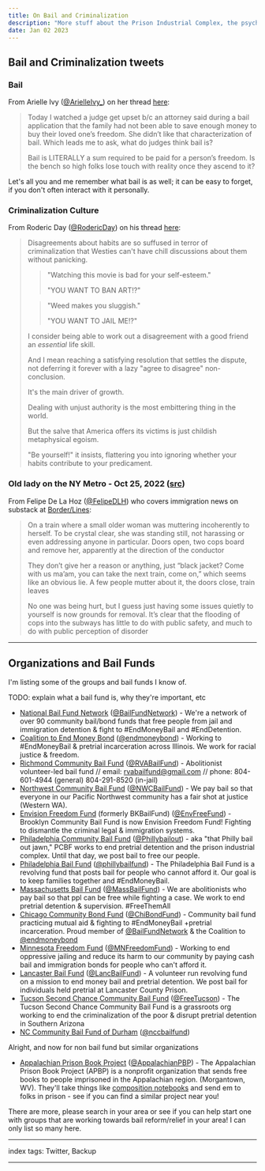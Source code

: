 ```yaml
---
title: On Bail and Criminalization
description: "More stuff about the Prison Industrial Complex, the psyche of those most at risk of criminalization, etc."
date: Jan 02 2023
---
```


## Bail and Criminalization tweets

### Bail

From Arielle Ivy ([@ArielleIvy_](https://twitter.com/ArielleIvy_)) on her thread [here](https://twitter.com/ArielleIvy_/status/1584677755484094467?t=9w45M6pLSoumbWJOHl-TQQ&s=19):

> Today I watched a judge get upset b/c an attorney said during a bail application that the family had not been able to save enough money to buy their loved one’s freedom. She didn’t like that characterization of bail. Which leads me to ask, what do judges think bail is?
>
> Bail is LITERALLY a sum required to be paid for a person’s freedom. Is the bench so high folks lose touch with reality once they ascend to it?

Let's all you and me remember what bail is as well; it can be easy to forget, if you don't often interact with it personally.

### Criminalization Culture

From Roderic Day ([@RodericDay](https://twitter.com/RodericDay)) on his thread [here](https://twitter.com/RodericDay/status/1584373120924004355?t=GrErlCpYhKu9bPMdOfdbag&s=19):

> Disagreements about habits are so suffused in terror of criminalization that Westies can't have chill discussions about them without panicking.
> 
> > "Watching this movie is bad for
your self-esteem."
> >
> > "YOU WANT TO BAN ART!?"
>
> > "Weed makes you sluggish."
> >
> > "YOU WANT TO JAIL ME!?"
>
> I consider being able to work out a disagreement with a good friend an *essential* life skill.
>
> And I mean reaching a satisfying resolution that settles the dispute, not deferring it forever with a lazy "agree to disagree" non-conclusion.
>
> It's the main driver of growth.
>
> Dealing with unjust authority is the most embittering thing in the world.
>
> But the salve that America offers its victims is just childish metaphysical egoism.
>
> "Be yourself!" it insists, flattering you into ignoring whether your habits contribute to your predicament.

### Old lady on the NY Metro - Oct 25, 2022 ([src](https://twitter.com/FelipeDLH/status/1584887584307961862))

From Felipe De La Hoz ([@FelipeDLH](https://twitter.com/FelipeDLH)) who covers immigration news on substack at [Border/Lines](https://borderlines.substack.com/):

> On a train where a small older woman was muttering incoherently to herself. To be crystal clear, she was standing still, not harassing or even addressing anyone in particular. Doors open, two cops board and remove her, apparently at the direction of the conductor
>
> They don’t give her a reason or anything, just “black jacket? Come with us ma’am, you can take the next train, come on,” which seems like an obvious lie. A few people mutter about it, the doors close, train leaves
>
> No one was being hurt, but I guess just having some issues quietly to yourself is now grounds for removal. It’s clear that the flooding of cops into the subways has little to do with public safety, and much to do with public perception of disorder

---

## Organizations and Bail Funds

I'm listing some of the groups and bail funds I know of.

TODO: explain what a bail fund is, why they're important, etc

- [National Bail Fund Network](https://www.communityjusticeexchange.org/en/nbfn-directory) ([@BailFundNetwork](https://twitter.com/BailFundNetwork)) - We're a network of over 90 community bail/bond funds that free people from jail and immigration detention & fight to #EndMoneyBail and #EndDetention.
- [Coalition to End Money Bond](https://endmoneybond.org/) ([@endmoneybond](https://twitter.com/endmoneybond)) - Working to #EndMoneyBail & pretrial incarceration across Illinois. We work for racial justice & freedom.
- [Richmond Community Bail Fund](https://rvabailfund.org/) ([@RVABailFund](https://twitter.com/RVABailFund)) - Abolitionist volunteer-led bail fund // email: rvabailfund@gmail.com // phone: 804-601-4944 (general) 804-291-8520 (in-jail)
- [Northwest Community Bail Fund](https://www.nwcombailfund.org/) ([@NWCBailFund](https://twitter.com/NWCBailFund)) - We pay bail so that everyone in our Pacific Northwest community has a fair shot at justice (Western WA).
- [Envision Freedom Fund](https://envisionfreedom.org/) (formerly BKBailFund) ([@EnvFreeFund](https://twitter.com/EnvFreeFund)) - Brooklyn Community Bail Fund is now Envision Freedom Fund! Fighting to dismantle the criminal legal & immigration systems.
- [Philadelphia Community Bail Fund](https://linktr.ee/pcbf) ([@Phillybailout](https://twitter.com/Phillybailout)) - aka "that Philly bail out jawn," PCBF works to end pretrial detention and the prison industrial complex. Until that day, we post bail to free our people.
- [Philadelphia Bail Fund](https://www.phillybailfund.org/) ([@phillybailfund](https://twitter.com/phillybailfund)) - The Philadelphia Bail Fund is a revolving fund that posts bail for people who cannot afford it. Our goal is to keep families together and #EndMoneyBail.
- [Massachusetts Bail Fund](https://www.massbailfund.org/) ([@MassBailFund](https://twitter.com/MassBailFund)) - We are abolitionists who pay bail so that ppl can be free while fighting a case. We work to end pretrial detention & supervision. #FreeThemAll
- [Chicago Community Bond Fund](https://linktr.ee/chibondfund) ([@ChiBondFund](https://twitter.com/ChiBondFund)) - Community bail fund practicing mutual aid & fighting to #EndMoneyBail +pretrial incarceration. Proud member of [@BailFundNetwork](https://twitter.com/BailFundNetwork) & the Coalition to [@endmoneybond](https://twitter.com/endmoneybond)
- [Minnesota Freedom Fund](https://mnfreedomfund.org/) ([@MNFreedomFund](https://twitter.com/MNFreedomFund)) - Working to end oppressive jailing and reduce its harm to our community by paying cash bail and immigration bonds for people who can't afford it.
- [Lancaster Bail Fund](https://linktr.ee/lancasterbailfund) ([@LancBailFund](https://twitter.com/LancBailFund)) - A volunteer run revolving fund on a mission to end money bail and pretrial detention. We post bail for individuals held pretrial at Lancaster County Prison.
- [Tucson Second Chance Community Bail Fund](https://tucsonbailfund.org/) ([@FreeTucson](https://twitter.com/FreeTucson)) - The Tucson Second Chance Community Bail Fund is a grassroots org working to end the criminalization of the poor & disrupt pretrial detention in Southern Arizona
- [NC Community Bail Fund of Durham](https://www.nccbailfund.org/) ([@nccbailfund](https://twitter.com/nccbailfund))

Alright, and now for non bail fund but similar organizations

- [Appalachian Prison Book Project](https://appalachianprisonbookproject.org/) ([@AppalachianPBP](https://twitter.com/AppalachianPBP)) - The Appalachian Prison Book Project (APBP) is a nonprofit organization that sends free books to people imprisoned in the Appalachian region. (Morgantown, WV). They'll take things like [composition notebooks](https://twitter.com/AppalachianPBP/status/1588974468730605569) and send em to folks in prison - see if you can find a similar project near you!

There are more, please search in your area or see if you can help start one with groups that are working towards bail reform/relief in your area! I can only list so many here.

---

index tags: Twitter, Backup

---
